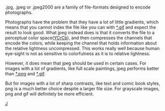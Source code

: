 .jpg, .jpeg or .jpeg2000 are a family of file-formats designed to encode photographs.

Photographs have the problem that they have a lot of little gradients, which means that you cannot index the file like you can with [[*.gif]] and expect the result to look good. What jpeg instead does is that it converts the file to a perceptual color space([[Special:MyLanguage/Color Models|YCrCb]]), and then compresses the channels that encode the colors, while keeping the channel that holds information about the relative lightness uncompressed. This works really well because human eye-sight is not as sensitive to colorfulness as it is to relative lightness.

However, it does mean that jpeg should be used in certain cases. For images with a lot of gradients, like full scale paintings, jpeg performs better than [[*.png]] and [[*.gif]].

But for images with a lot of sharp contrasts, like text and comic book styles, png is a much better choice despite a larger file size. For grayscale images, png and gif will definitely be more efficient.

[[category:File Formats|J]]
